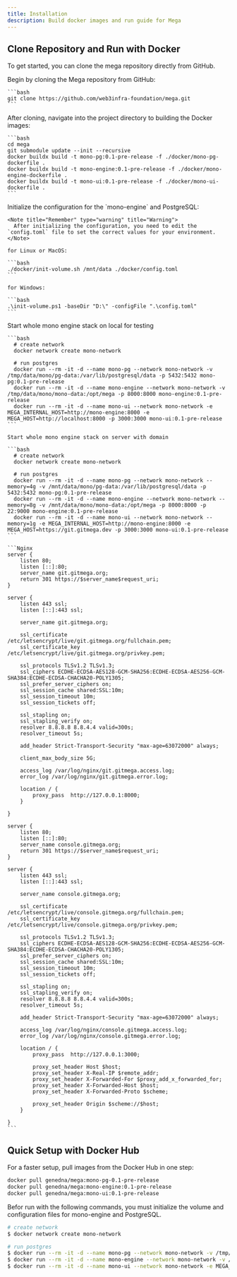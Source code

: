 ```yaml
---
title: Installation
description: Build docker images and run guide for Mega
---
```


## Clone Repository and Run with Docker
To get started, you can clone the mega repository directly from GitHub.

<Stepper>
  <StepperItem title="Step 1: Clone the Mega Repository">
    Begin by cloning the Mega repository from GitHub:

    ```bash
    git clone https://github.com/web3infra-foundation/mega.git
    ```
  </StepperItem>

  <StepperItem title="Step 2: Access the Project Directory and Build Docker Images">
    After cloning, navigate into the project directory to building the Docker images:

    ```bash
    cd mega
    git submodule update --init --recursive
    docker buildx build -t mono-pg:0.1-pre-release -f ./docker/mono-pg-dockerfile .
    docker buildx build -t mono-engine:0.1-pre-release -f ./docker/mono-engine-dockerfile .
    docker buildx build -t mono-ui:0.1-pre-release -f ./docker/mono-ui-dockerfile .
    ```
  </StepperItem>

  <StepperItem title="Step 3: Initialize for mono-engine and PostgreSQL">
    Initialize the configuration for the `mono-engine` and PostgreSQL:

    <Note title="Remember" type="warning" title="Warning">
      After initializing the configuration, you need to edit the `config.toml` file to set the correct values for your environment.
    </Note>

    for Linux or MacOS:

    ```bash
    ./docker/init-volume.sh /mnt/data ./docker/config.toml
    ```

    for Windows:

    ```bash
    .\init-volume.ps1 -baseDir "D:\" -configFile ".\config.toml"
    ```
  </StepperItem>

  <StepperItem title="Step 4: Start Whole Mono Engine Stack on local or server with domain">
    Start whole mono engine stack on local for testing

    ```bash
      # create network
      docker network create mono-network

      # run postgres
      docker run --rm -it -d --name mono-pg --network mono-network -v /tmp/data/mono/pg-data:/var/lib/postgresql/data -p 5432:5432 mono-pg:0.1-pre-release
      docker run --rm -it -d --name mono-engine --network mono-network -v /tmp/data/mono/mono-data:/opt/mega -p 8000:8000 mono-engine:0.1-pre-release
      docker run --rm -it -d --name mono-ui --network mono-network -e MEGA_INTERNAL_HOST=http://mono-engine:8000 -e MEGA_HOST=http://localhost:8000 -p 3000:3000 mono-ui:0.1-pre-release
    ```

    Start whole mono engine stack on server with domain

    ```bash
      # create network
      docker network create mono-network

      # run postgres
      docker run --rm -it -d --name mono-pg --network mono-network --memory=4g -v /mnt/data/mono/pg-data:/var/lib/postgresql/data -p 5432:5432 mono-pg:0.1-pre-release
      docker run --rm -it -d --name mono-engine --network mono-network --memory=8g -v /mnt/data/mono/mono-data:/opt/mega -p 8000:8000 -p 22:9000 mono-engine:0.1-pre-release
      docker run --rm -it -d --name mono-ui --network mono-network --memory=1g -e MEGA_INTERNAL_HOST=http://mono-engine:8000 -e MEGA_HOST=https://git.gitmega.dev -p 3000:3000 mono-ui:0.1-pre-release
    ```
  </StepperItem>

  <StepperItem title="Step 5: Nginx Configuration for Mono">


    ```Nginx
    server {
        listen 80;
        listen [::]:80;
        server_name git.gitmega.org;
        return 301 https://$server_name$request_uri;
    }

    server {
        listen 443 ssl;
        listen [::]:443 ssl;

        server_name git.gitmega.org;

        ssl_certificate /etc/letsencrypt/live/git.gitmega.org/fullchain.pem;
        ssl_certificate_key /etc/letsencrypt/live/git.gitmega.org/privkey.pem;

        ssl_protocols TLSv1.2 TLSv1.3;
        ssl_ciphers ECDHE-ECDSA-AES128-GCM-SHA256:ECDHE-ECDSA-AES256-GCM-SHA384:ECDHE-ECDSA-CHACHA20-POLY1305;
        ssl_prefer_server_ciphers on;
        ssl_session_cache shared:SSL:10m;
        ssl_session_timeout 10m;
        ssl_session_tickets off;

        ssl_stapling on;
        ssl_stapling_verify on;
        resolver 8.8.8.8 8.8.4.4 valid=300s;
        resolver_timeout 5s;

        add_header Strict-Transport-Security "max-age=63072000" always;

        client_max_body_size 5G;

        access_log /var/log/nginx/git.gitmega.access.log;
        error_log /var/log/nginx/git.gitmega.error.log;

        location / {
            proxy_pass  http://127.0.0.1:8000;
        }

    }

    server {
        listen 80;
        listen [::]:80;
        server_name console.gitmega.org;
        return 301 https://$server_name$request_uri;
    }

    server {
        listen 443 ssl;
        listen [::]:443 ssl;

        server_name console.gitmega.org;

        ssl_certificate /etc/letsencrypt/live/console.gitmega.org/fullchain.pem;
        ssl_certificate_key /etc/letsencrypt/live/console.gitmega.org/privkey.pem;

        ssl_protocols TLSv1.2 TLSv1.3;
        ssl_ciphers ECDHE-ECDSA-AES128-GCM-SHA256:ECDHE-ECDSA-AES256-GCM-SHA384:ECDHE-ECDSA-CHACHA20-POLY1305;
        ssl_prefer_server_ciphers on;
        ssl_session_cache shared:SSL:10m;
        ssl_session_timeout 10m;
        ssl_session_tickets off;

        ssl_stapling on;
        ssl_stapling_verify on;
        resolver 8.8.8.8 8.8.4.4 valid=300s;
        resolver_timeout 5s;

        add_header Strict-Transport-Security "max-age=63072000" always;

        access_log /var/log/nginx/console.gitmega.access.log;
        error_log /var/log/nginx/console.gitmega.error.log;

        location / {
            proxy_pass  http://127.0.0.1:3000;

            proxy_set_header Host $host;
            proxy_set_header X-Real-IP $remote_addr;
            proxy_set_header X-Forwarded-For $proxy_add_x_forwarded_for;
            proxy_set_header X-Forwarded-Host $host;
            proxy_set_header X-Forwarded-Proto $scheme;

            proxy_set_header Origin $scheme://$host;
        }

    }
    ```
  </StepperItem>
</Stepper>

## Quick Setup with Docker Hub

For a faster setup, pull images from the Docker Hub in one step:

```bash
docker pull genedna/mega:mono-pg-0.1-pre-release
docker pull genedna/mega:mono-engine:0.1-pre-release
docker pull genedna/mega:mono-ui:0.1-pre-release
```

<Note title="Remember" type="warning" title="Warning">
Befor run with the following commands, you must initialize the volume and configuration files for mono-engine and PostgreSQL.
</Note>

```bash
# create network
$ docker network create mono-network

# run postgres
$ docker run --rm -it -d --name mono-pg --network mono-network -v /tmp/data/mono/pg-data:/var/lib/postgresql/data -p 5432:5432 mono-pg:0.1-pre-release
$ docker run --rm -it -d --name mono-engine --network mono-network -v /tmp/data/mono/mono-data:/opt/mega -p 8000:8000 mono-engine:0.1-pre-release
$ docker run --rm -it -d --name mono-ui --network mono-network -e MEGA_INTERNAL_HOST=http://mono-engine:8000 -e MEGA_HOST=http://localhost:8000 -p 3000:3000 mono-ui:0.1-pre-release
```
